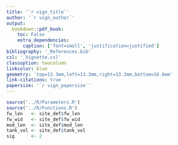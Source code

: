 ```yaml
---
title: '`r vign_title`'
author: '`r vign_author`'
output:
  bookdown::pdf_book:
    toc: False
    extra_dependencies:
      caption: ['font=small', 'justification=justified']
bibliography: '_References.bib'
csl: '_Vignette.csl'
classoption: twocolumn
linkcolor: blue
geometry: 'top=13.3mm,left=13.3mm,right=13.3mm,bottom=16.6mm'
link-citations: true
papersize: '`r vign_papersize`'
---
```

```r
source('../R/Parameters.R')
source('../R/Functions.R')
fw_len   <- site_def$fw_len
fw_wid   <- site_def$fw_wid
mod_len  <- site_def$mod_len
tank_vol <- site_def$tank_vol
sig      <- 2

```

